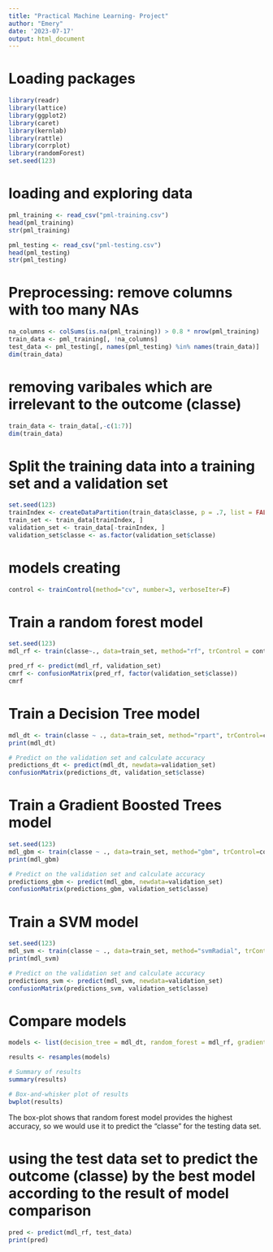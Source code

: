 ```yaml
---
title: "Practical Machine Learning- Project"
author: "Emery"
date: '2023-07-17'
output: html_document
---
```


# Loading packages
```r
library(readr)
library(lattice)
library(ggplot2)
library(caret)
library(kernlab)
library(rattle)
library(corrplot)
library(randomForest)
set.seed(123)
```

# loading and exploring data

```r
pml_training <- read_csv("pml-training.csv")
head(pml_training)
str(pml_training)

pml_testing <- read_csv("pml-testing.csv")
head(pml_testing)
str(pml_testing)
```

# Preprocessing: remove columns with too many NAs
```r
na_columns <- colSums(is.na(pml_training)) > 0.8 * nrow(pml_training)
train_data <- pml_training[, !na_columns]
test_data <- pml_testing[, names(pml_testing) %in% names(train_data)]
dim(train_data)
```

# removing varibales which are irrelevant to the outcome (classe)
```r
train_data <- train_data[,-c(1:7)]
dim(train_data)
```

# Split the training data into a training set and a validation set
```r
set.seed(123)
trainIndex <- createDataPartition(train_data$classe, p = .7, list = FALSE)
train_set <- train_data[trainIndex, ]
validation_set <- train_data[-trainIndex, ]
validation_set$classe <- as.factor(validation_set$classe)
```

# models creating
```r
control <- trainControl(method="cv", number=3, verboseIter=F)
```

# Train a random forest model
```r
set.seed(123)
mdl_rf <- train(classe~., data=train_set, method="rf", trControl = control, tuneLength = 5)

pred_rf <- predict(mdl_rf, validation_set)
cmrf <- confusionMatrix(pred_rf, factor(validation_set$classe))
cmrf
```

# Train a Decision Tree model
```r
mdl_dt <- train(classe ~ ., data=train_set, method="rpart", trControl=control, tuneLength = 5)
print(mdl_dt)

# Predict on the validation set and calculate accuracy
predictions_dt <- predict(mdl_dt, newdata=validation_set)
confusionMatrix(predictions_dt, validation_set$classe)

```

# Train a Gradient Boosted Trees model
```r
set.seed(123)
mdl_gbm <- train(classe ~ ., data=train_set, method="gbm", trControl=control, verbose=FALSE)
print(mdl_gbm)

# Predict on the validation set and calculate accuracy
predictions_gbm <- predict(mdl_gbm, newdata=validation_set)
confusionMatrix(predictions_gbm, validation_set$classe)
```

# Train a SVM model
```r
set.seed(123)
mdl_svm <- train(classe ~ ., data=train_set, method="svmRadial", trControl=control)
print(mdl_svm)

# Predict on the validation set and calculate accuracy
predictions_svm <- predict(mdl_svm, newdata=validation_set)
confusionMatrix(predictions_svm, validation_set$classe)
```

# Compare models
```r
models <- list(decision_tree = mdl_dt, random_forest = mdl_rf, gradient_boosted = mdl_gbm, svm = mdl_svm)

results <- resamples(models)

# Summary of results
summary(results)

# Box-and-whisker plot of results
bwplot(results)

```
The box-plot shows that random forest model provides the highest accuracy, so we would use it to predict the "classe" for the testing data set.

# using the test data set to predict the outcome (classe) by the best model according to the result of model comparison
```r
pred <- predict(mdl_rf, test_data)
print(pred)
```

